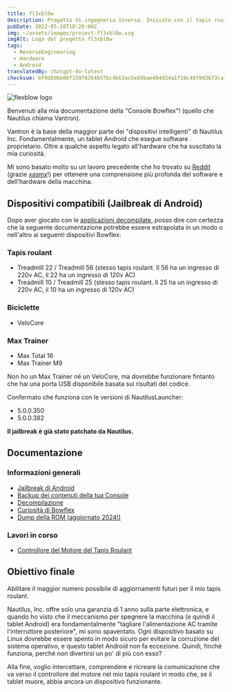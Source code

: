 ```yaml
---
title: fl3xbl0w
description: Progetto di ingegneria inversa. Iniziato con il tapis roulant Bowflex Treadmill 22 ma poi generalizzato per qualsiasi macchina con Android venduta da Nautilus Inc. (Nautilus, Bowflex, Schwinn).
pubDate: 2022-05-28T10:28:00Z
img: ~/assets/images/project-fl3xbl0w.svg
imgAlt: Logo del progetto fl3xbl0w
tags:
  - ReverseEngineering
  - Hardware
  - Android
translatedBy: chatgpt-4o-latest
checksum: 0f9d89bb08f15978264b57bc4b63ac5e89bae404d34a1f19c48f9d3673ca12ec
---
```



<Image src={HeaderImage} alt="flexblow logo" format="webp" width={800} />

Benvenuti alla mia documentazione della "Console Bowflex"! (quello che Nautilus chiama Vantron).

Vantron è la base della maggior parte dei "dispositivi intelligenti" di Nautilus Inc. Fondamentalmente, un tablet Android che esegue software proprietario. Oltre a qualche aspetto legato all'hardware che ha suscitato la mia curiosità.

Mi sono basato molto su un lavoro precedente che ho trovato su [Reddit](https://www.reddit.com/r/Bowflex/comments/mi8wdo/unlocking_bowflex_velocore/) (grazie [xasmx](https://www.reddit.com/user/xasmx/)!) per ottenere una comprensione più profonda del software e dell'hardware della macchina.

## Dispositivi compatibili (Jailbreak di Android)

Dopo aver giocato con le <a href="/it/projects/fl3xbl0w/decompiling" target="_self">applicazioni decompilate</a>, posso dire con certezza che la seguente documentazione potrebbe essere estrapolata in un modo o nell'altro ai seguenti dispositivi Bowflex:

### Tapis roulant

- Treadmill 22 / Treadmill 56 (stesso tapis roulant. Il 56 ha un ingresso di 220v AC, il 22 ha un ingresso di 120v AC)
- Treadmill 10 / Treadmill 25 (stesso tapis roulant. Il 25 ha un ingresso di 220v AC, il 10 ha un ingresso di 120v AC)

### Biciclette

- VeloCore

### Max Trainer

- Max Total 16
- Max Trainer M9

Non ho un Max Trainer né un VeloCore, ma dovrebbe funzionare fintanto che hai una porta USB disponibile basata sui risultati del codice.

Confermato che funziona con le versioni di NautilusLauncher:

- 5.0.0.350
- 5.0.0.382

**Il jailbreak è già stato patchato da Nautilus.**

## Documentazione

### Informazioni generali

- <a href="/it/projects/fl3xbl0w/jailbreak" target="_self">
    Jailbreak di Android
  </a>
- <a href="/it/projects/fl3xbl0w/backup" target="_self">
    Backup dei contenuti della tua Console
  </a>
- <a href="/it/projects/fl3xbl0w/decompiling" target="_self">
    Decompilazione
  </a>
- <a href="/it/projects/fl3xbl0w/quirks" target="_self">
    Curiosità di Bowflex
  </a>
- <a href="/it/projects/fl3xbl0w/romdump" target="_self">
    Dump della ROM (aggiornato 2024!)
  </a>

### Lavori in corso

- <a href="/it/projects/fl3xbl0w/treadmotor" target="_self">
    Controllore del Motore del Tapis Roulant
  </a>

## Obiettivo finale

Abilitare il maggior numero possibile di aggiornamenti futuri per il mio tapis roulant.

Nautilus, Inc. offre solo una garanzia di 1 anno sulla parte elettronica, e quando ho visto che il meccanismo per spegnere la macchina (e quindi il tablet Android) era fondamentalmente "tagliare l'alimentazione AC tramite l'interruttore posteriore", mi sono spaventato. Ogni dispositivo basato su Linux dovrebbe essere spento in modo sicuro per evitare la corruzione del sistema operativo, e questo tablet Android non fa eccezione. Quindi, finché funziona, perché non divertirsi un po' di più con esso?

Alla fine, voglio intercettare, comprendere e ricreare la comunicazione che va verso il controllore del motore nel mio tapis roulant in modo che, se il tablet muore, abbia ancora un dispositivo funzionante.
